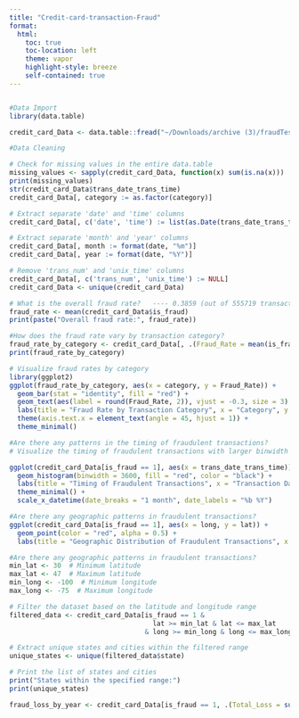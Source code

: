 ```yaml
---
title: "Credit-card-transaction-Fraud"
format:
  html:
    toc: true
    toc-location: left
    theme: vapor
    highlight-style: breeze
    self-contained: true
---
```


```r

```

```r
#Data Import
library(data.table)

credit_card_Data <- data.table::fread("~/Downloads/archive (3)/fraudTest.csv")
```

```r
#Data Cleaning

# Check for missing values in the entire data.table
missing_values <- sapply(credit_card_Data, function(x) sum(is.na(x)))
print(missing_values)
str(credit_card_Data$trans_date_trans_time)
credit_card_Data[, category := as.factor(category)]

# Extract separate 'date' and 'time' columns
credit_card_Data[, c('date', 'time') := list(as.Date(trans_date_trans_time), format(trans_date_trans_time, "%H:%M:%S"))]

# Extract separate 'month' and 'year' columns
credit_card_Data[, month := format(date, "%m")]
credit_card_Data[, year := format(date, "%Y")]

# Remove 'trans_num' and 'unix_time' columns
credit_card_Data[, c('trans_num', 'unix_time') := NULL]
credit_card_Data <- unique(credit_card_Data)
```

```r
# What is the overall fraud rate?   ---- 0.3859 (out of 555719 transactions 2145 are fraud)
fraud_rate <- mean(credit_card_Data$is_fraud)
print(paste("Overall fraud rate:", fraud_rate))
```

```r
#How does the fraud rate vary by transaction category?
fraud_rate_by_category <- credit_card_Data[, .(Fraud_Rate = mean(is_fraud)), by = category]
print(fraud_rate_by_category)
```

```r
# Visualize fraud rates by category
library(ggplot2)
ggplot(fraud_rate_by_category, aes(x = category, y = Fraud_Rate)) +
  geom_bar(stat = "identity", fill = "red") +
  geom_text(aes(label = round(Fraud_Rate, 2)), vjust = -0.3, size = 3) +  # Add labels with rounding
  labs(title = "Fraud Rate by Transaction Category", x = "Category", y = "Fraud Rate") +
  theme(axis.text.x = element_text(angle = 45, hjust = 1)) +
  theme_minimal()
```

```r
#Are there any patterns in the timing of fraudulent transactions?
# Visualize the timing of fraudulent transactions with larger binwidth

ggplot(credit_card_Data[is_fraud == 1], aes(x = trans_date_trans_time)) +
  geom_histogram(binwidth = 3600, fill = "red", color = "black") +
  labs(title = "Timing of Fraudulent Transactions", x = "Transaction Date & Time", y = "Count") +
  theme_minimal() +
  scale_x_datetime(date_breaks = "1 month", date_labels = "%b %Y")
```

```r
#Are there any geographic patterns in fraudulent transactions?
ggplot(credit_card_Data[is_fraud == 1], aes(x = long, y = lat)) +
  geom_point(color = "red", alpha = 0.5) +
  labs(title = "Geographic Distribution of Fraudulent Transactions", x = "Longitude", y = "Latitude")
```

```r
#Are there any geographic patterns in fraudulent transactions?
min_lat <- 30  # Minimum latitude
max_lat <- 47  # Maximum latitude
min_long <- -100  # Minimum longitude
max_long <- -75  # Maximum longitude

# Filter the dataset based on the latitude and longitude range
filtered_data <- credit_card_Data[is_fraud == 1 & 
                                    lat >= min_lat & lat <= max_lat 
                                  & long >= min_long & long <= max_long]

# Extract unique states and cities within the filtered range
unique_states <- unique(filtered_data$state)

# Print the list of states and cities
print("States within the specified range:")
print(unique_states)

```
```r
fraud_loss_by_year <- credit_card_Data[is_fraud == 1, .(Total_Loss = sum(amt)), by = .(year)]

```

